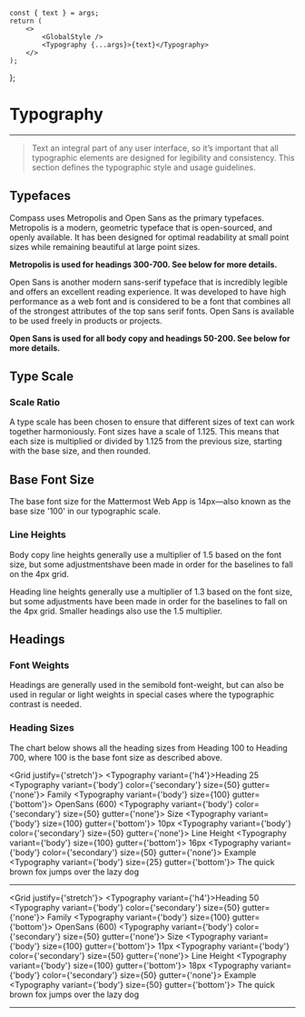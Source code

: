 

    const { text } = args;
    return (
        <>
            <GlobalStyle />
            <Typography {...args}>{text}</Typography>
        </>
    );
};

<Meta component={Typography} title="Foundations/Typography" />

<GlobalStyle />

# Typography

---

> Text an integral part of any user interface, so it’s important that all typographic elements are designed
> for legibility and consistency. This section defines the typographic style and usage guidelines.

## Typefaces

Compass uses Metropolis and Open Sans as the primary typefaces. Metropolis is a modern, geometric typeface that is
open-sourced, and openly available. It has been designed for optimal readability at small point sizes while remaining
beautiful at large point sizes.

**Metropolis is used for headings 300-700. See below for more details.**

Open Sans is another modern sans-serif typeface that is incredibly legible and offers an excellent reading experience.
It was developed to have high performance as a web font and is considered to be a font that combines all of the
strongest attributes of the top sans serif fonts. Open Sans is available to be used freely in products or projects.

**Open Sans is used for all body copy and headings 50-200. See below for more details.**

## Type Scale

### Scale Ratio

A type scale has been chosen to ensure that different sizes of text can work together harmoniously. Font sizes have a
scale of 1.125. This means that each size is multiplied or divided by 1.125 from the previous size, starting with the
base size, and then rounded.

## Base Font Size

The base font size for the Mattermost Web App is 14px—also known as the base size '100' in our typographic scale.

### Line Heights

Body copy line heights generally use a multiplier of 1.5 based on the font size, but some adjustmentshave been made
in order for the baselines to fall on the 4px grid.

Heading line heights generally use a multiplier of 1.3 based on the font size, but some adjustments have been made in
order for the baselines to fall on the 4px grid. Smaller headings also use the 1.5 multiplier.

## Headings

### Font Weights

Headings are generally used in the semibold font-weight, but can also be used in regular or light weights in special
cases where the typographic contrast is needed.

### Heading Sizes

The chart below shows all the heading sizes from Heading 100 to Heading 700, where 100 is the base font size as
described above.

<Grid justify={'stretch'}>
    <Grid row>
        <Typography variant={'h4'}>Heading 25</Typography>
    </Grid>
    <Grid row>
        <Grid flex={3}>
            <Typography variant={'body'} color={'secondary'} size={50} gutter={'none'}>
                Family
            </Typography>
            <Typography variant={'body'} size={100} gutter={'bottom'}>
                OpenSans (600)
            </Typography>
        </Grid>
        <Grid flex={2}>
            <Typography variant={'body'} color={'secondary'} size={50} gutter={'none'}>
                Size
            </Typography>
            <Typography variant={'body'} size={100} gutter={'bottom'}>
                10px
            </Typography>
        </Grid>
        <Grid flex={2}>
            <Typography variant={'body'} color={'secondary'} size={50} gutter={'none'}>
                Line Height
            </Typography>
            <Typography variant={'body'} size={100} gutter={'bottom'}>
                16px
            </Typography>
        </Grid>
        <Grid flex={6}>
            <Typography variant={'body'} color={'secondary'} size={50} gutter={'none'}>
                Example
            </Typography>
            <Typography variant={'body'} size={25} gutter={'bottom'}>
                The quick brown fox jumps over the lazy dog
            </Typography>
        </Grid>
    </Grid>
</Grid>

---

<Grid justify={'stretch'}>
    <Grid row>
        <Typography variant={'h4'}>Heading 50</Typography>
    </Grid>
    <Grid row>
        <Grid flex={3}>
            <Typography variant={'body'} color={'secondary'} size={50} gutter={'none'}>
                Family
            </Typography>
            <Typography variant={'body'} size={100} gutter={'bottom'}>
                OpenSans (600)
            </Typography>
        </Grid>
        <Grid flex={2}>
            <Typography variant={'body'} color={'secondary'} size={50} gutter={'none'}>
                Size
            </Typography>
            <Typography variant={'body'} size={100} gutter={'bottom'}>
                11px
            </Typography>
        </Grid>
        <Grid flex={2}>
            <Typography variant={'body'} color={'secondary'} size={50} gutter={'none'}>
                Line Height
            </Typography>
            <Typography variant={'body'} size={100} gutter={'bottom'}>
                18px
            </Typography>
        </Grid>
        <Grid flex={6}>
            <Typography variant={'body'} color={'secondary'} size={50} gutter={'none'}>
                Example
            </Typography>
            <Typography variant={'body'} size={50} gutter={'bottom'}>
                The quick brown fox jumps over the lazy dog
            </Typography>
        </Grid>
    </Grid>
</Grid>

---

<Canvas hidden>
    <Story
        name="Headings"
        args={{
            variant: 'h1',
            color: 'primary',
            size: 700,
            useRegular: false,
            text: 'Lorem ipsum dolor sit amet consetetur ...',
        }}
    >
        {Template.bind({})}
    </Story>
</Canvas>
